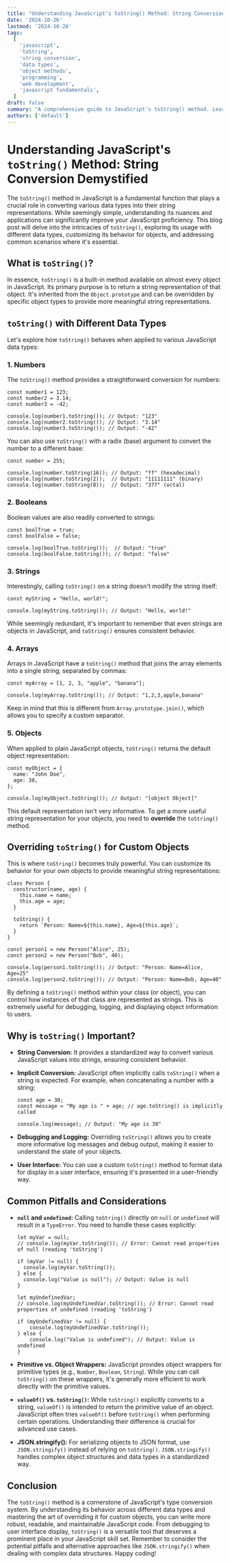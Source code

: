```yaml
---
title: "Understanding JavaScript's toString() Method: String Conversion Demystified"
date: '2024-10-26'
lastmod: '2024-10-26'
tags:
  [
    'javascript',
    'toString',
    'string conversion',
    'data types',
    'object methods',
    'programming',
    'web development',
    'javascript fundamentals',
  ]
draft: false
summary: "A comprehensive guide to JavaScript's toString() method. Learn how it converts different data types into strings, customize its behavior for objects, and avoid common pitfalls. Master string conversion in JavaScript!"
authors: ['default']
---
```


# Understanding JavaScript's `toString()` Method: String Conversion Demystified

The `toString()` method in JavaScript is a fundamental function that plays a crucial role in converting various data types into their string representations. While seemingly simple, understanding its nuances and applications can significantly improve your JavaScript proficiency. This blog post will delve into the intricacies of `toString()`, exploring its usage with different data types, customizing its behavior for objects, and addressing common scenarios where it's essential.

## What is `toString()`?

In essence, `toString()` is a built-in method available on almost every object in JavaScript. Its primary purpose is to return a string representation of that object. It's inherited from the `Object.prototype` and can be overridden by specific object types to provide more meaningful string representations.

## `toString()` with Different Data Types

Let's explore how `toString()` behaves when applied to various JavaScript data types:

### 1. Numbers

The `toString()` method provides a straightforward conversion for numbers:

```plaintext
const number1 = 123;
const number2 = 3.14;
const number3 = -42;

console.log(number1.toString()); // Output: "123"
console.log(number2.toString()); // Output: "3.14"
console.log(number3.toString()); // Output: "-42"
```

You can also use `toString()` with a radix (base) argument to convert the number to a different base:

```plaintext
const number = 255;

console.log(number.toString(16)); // Output: "ff" (hexadecimal)
console.log(number.toString(2));  // Output: "11111111" (binary)
console.log(number.toString(8));  // Output: "377" (octal)
```

### 2. Booleans

Boolean values are also readily converted to strings:

```plaintext
const boolTrue = true;
const boolFalse = false;

console.log(boolTrue.toString());  // Output: "true"
console.log(boolFalse.toString()); // Output: "false"
```

### 3. Strings

Interestingly, calling `toString()` on a string doesn't modify the string itself:

```plaintext
const myString = "Hello, world!";

console.log(myString.toString()); // Output: "Hello, world!"
```

While seemingly redundant, it's important to remember that even strings are objects in JavaScript, and `toString()` ensures consistent behavior.

### 4. Arrays

Arrays in JavaScript have a `toString()` method that joins the array elements into a single string, separated by commas:

```plaintext
const myArray = [1, 2, 3, "apple", "banana"];

console.log(myArray.toString()); // Output: "1,2,3,apple,banana"
```

Keep in mind that this is different from `Array.prototype.join()`, which allows you to specify a custom separator.

### 5. Objects

When applied to plain JavaScript objects, `toString()` returns the default object representation:

```plaintext
const myObject = {
  name: "John Doe",
  age: 30,
};

console.log(myObject.toString()); // Output: "[object Object]"
```

This default representation isn't very informative. To get a more useful string representation for your objects, you need to **override** the `toString()` method.

## Overriding `toString()` for Custom Objects

This is where `toString()` becomes truly powerful. You can customize its behavior for your own objects to provide meaningful string representations:

```plaintext
class Person {
  constructor(name, age) {
    this.name = name;
    this.age = age;
  }

  toString() {
    return `Person: Name=${this.name}, Age=${this.age}`;
  }
}

const person1 = new Person("Alice", 25);
const person2 = new Person("Bob", 40);

console.log(person1.toString()); // Output: "Person: Name=Alice, Age=25"
console.log(person2.toString()); // Output: "Person: Name=Bob, Age=40"
```

By defining a `toString()` method within your class (or object), you can control how instances of that class are represented as strings. This is extremely useful for debugging, logging, and displaying object information to users.

## Why is `toString()` Important?

- **String Conversion:** It provides a standardized way to convert various JavaScript values into strings, ensuring consistent behavior.

- **Implicit Conversion:** JavaScript often implicitly calls `toString()` when a string is expected. For example, when concatenating a number with a string:

  ```plaintext
  const age = 30;
  const message = "My age is " + age; // age.toString() is implicitly called

  console.log(message); // Output: "My age is 30"
  ```

- **Debugging and Logging:** Overriding `toString()` allows you to create more informative log messages and debug output, making it easier to understand the state of your objects.

- **User Interface:** You can use a custom `toString()` method to format data for display in a user interface, ensuring it's presented in a user-friendly way.

## Common Pitfalls and Considerations

- **`null` and `undefined`:** Calling `toString()` directly on `null` or `undefined` will result in a `TypeError`. You need to handle these cases explicitly:

  ```plaintext
  let myVar = null;
  // console.log(myVar.toString()); // Error: Cannot read properties of null (reading 'toString')

  if (myVar != null) {
    console.log(myVar.toString());
  } else {
    console.log("Value is null"); // Output: Value is null
  }

  let myUndefinedVar;
  // console.log(myUndefinedVar.toString()); // Error: Cannot read properties of undefined (reading 'toString')

  if (myUndefinedVar != null) {
      console.log(myUndefinedVar.toString());
  } else {
      console.log("Value is undefined"); // Output: Value is undefined
  }
  ```

- **Primitive vs. Object Wrappers:** JavaScript provides object wrappers for primitive types (e.g., `Number`, `Boolean`, `String`). While you can call `toString()` on these wrappers, it's generally more efficient to work directly with the primitive values.

- **`valueOf()` vs. `toString()`:** While `toString()` explicitly converts to a string, `valueOf()` is intended to return the primitive value of an object. JavaScript often tries `valueOf()` before `toString()` when performing certain operations. Understanding their difference is crucial for advanced use cases.

- **JSON.stringify():** For serializing objects to JSON format, use `JSON.stringify()` instead of relying on `toString()`. `JSON.stringify()` handles complex object structures and data types in a standardized way.

## Conclusion

The `toString()` method is a cornerstone of JavaScript's type conversion system. By understanding its behavior across different data types and mastering the art of overriding it for custom objects, you can write more robust, readable, and maintainable JavaScript code. From debugging to user interface display, `toString()` is a versatile tool that deserves a prominent place in your JavaScript skill set. Remember to consider the potential pitfalls and alternative approaches like `JSON.stringify()` when dealing with complex data structures. Happy coding!

